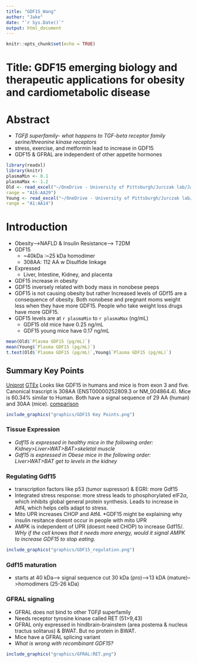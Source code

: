 ```yaml
---
title: "GDF15_Wang"
author: "Jake"
date: "`r Sys.Date()`"
output: html_document
---
```


```r
knitr::opts_chunk$set(echo = TRUE)
```

# Title: GDF15 emerging biology and therapeutic applications for obesity and cardiometabolic disease
# Abstract
 * *TGF$\beta$ superfamily- what happens to TGF-beta receptor family serine/threonine kinase receptors* 
 * stress, exercise, and metformin lead to increase in GDF15
 * GDF15 & GFRAL are independent of other appetite hormones
 
```r
library(readxl)
library(knitr)
plasmaMin <- 0.1
plasmaMax <- 1.2
Old <- read_excel("~/OneDrive - University of Pittsburgh/Jurczak lab/Jake/Young-vs-Old-Summary-01.22.21.xlsx",
range = "A16:AA29")
Young <- read_excel("~/OneDrive - University of Pittsburgh/Jurczak lab/Jake/Young-vs-Old-Summary-01.22.21.xlsx",
range = "A1:AA14")


```
 
# Introduction
  * Obesity-->NAFLD & Insulin Resistance--> T2DM
  * GDF15
    + ~40kDa :~25 kDa homodimer
    + 308AA: 112 AA w Disulfide linkage
  * Expressed
    + Liver, Intestine, Kidney, and placenta
  * GDF15 increase in obesity
  * GDF15 inversely related with body mass in nonobese peeps
  * GDF15 is not causing obesity but rather Increased levels of
GDf15 are a consequence of obesity. Both nonobese and pregnant moms weight less when they have more GDF15. People who take weight loss drugs have more GDF15. 
  * GDF15 levels are at `r plasmaMin` to `r plasmaMax` (ng/mL)
    + GDF15 old mice have 0.25 ng/mL
    + GDF15 young mice have 0.17 ng/mL
    
```r
mean(Old$`Plasma GDF15 (pg/mL)`)
mean(Young$`Plasma GDF15 (pg/mL)`)
t.test(Old$`Plasma GDF15 (pg/mL)`,Young$`Plasma GDF15 (pg/mL)`)

```
## Summary Key Points 
[Uniprot](https://www.uniprot.org/uniprotkb?query=Gdf15)
[GTEx](https://gtexportal.org/home/gene/GDF15)
Looks like GDF15 in humans and mice is from exon 3 and five. Canonical trascript is 308AA (ENST00000252809.3 or NM_004864.4). Mice is 60.34% similar to Human. Both have a signal sequence of 29 AA (human) and 30AA (mice).
[comparison](https://www.uniprot.org/align/clustalo-R20220923-002045-0707-74024199-p1m/overview)
```r
include_graphics("graphics/GDF15 Key Points.png")
```

### Tissue Expression
 * *Gdf15 is expressed in healthy mice in the following order: Kidney>Liver>WAT>BAT>skeletal muscle*
* *Gdf15 is expressed in Obese mice in the following order: Liver>WAT>BAT get to levels in the kidney*

### Regulating Gdf15
 * transcription factors like p53 (tumor supressor) & EGRI: more Gdf15
 * Integrated stress response: more stress leads to phosphorylated eIF2$\alpha$, which inhibits global general protein synthesis. Leads to increase in Atf4, which helps cells adapt to stress. 
 * Mito UPR increases CHOP and Atf4.
 *GDF15 might be explaining why insulin resitance doesnt occur in people with mito UPR
 * AMPK is independent of UPR (doesnt need CHOP) to increase Gdf15/. *WHy if the cell knows that it needs more energy, would it signal AMPK to increase GDF15 to stop eating.* 
 
```r
include_graphics("graphics/GDF15_regulation.png")
```
 
 
 
 
 
 
### Gdf15 maturation
 * starts at 40 kDa--> signal sequence cut 30 kDa (pro)-->13 kDA (mature)-->homodimers (25-26 kDa)

### GFRAL signaling
 * GFRAL does not bind to other TGF$\beta$ superfamily
 * Needs receptor tyrosine kinase called RET (51>9,43)
 * GFRAL only expressed in hindbrain-brainstem (area postema & nucleus tractus solitarus) & BWAT. But no protein in BWAT. 
 * Mice have a GFRAL splicing variant
 * *What is wrong with recombinant GDF15?*
```r
include_graphics("graphics/GFRAL:RET.png")
```

